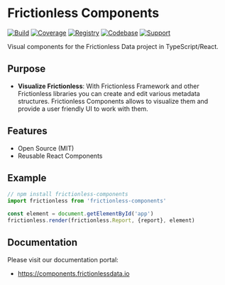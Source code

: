 # Frictionless Components

<Meta title="Frictionless Components" />

[![Build](https://img.shields.io/github/workflow/status/frictionlessdata/components/general/main)](https://github.com/frictionlessdata/components/actions)
[![Coverage](https://img.shields.io/codecov/c/github/frictionlessdata/components/main)](https://codecov.io/gh/frictionlessdata/components)
[![Registry](https://img.shields.io/npm/v/frictionless-components.svg)](https://www.npmjs.com/package/frictionless-components)
[![Codebase](https://img.shields.io/badge/github-main-brightgreen)](https://github.com/frictionlessdata/components)
[![Support](https://img.shields.io/badge/chat-discord-brightgreen)](https://discord.com/channels/695635777199145130/695635777199145133)

Visual components for the Frictionless Data project in TypeScript/React.

## Purpose

- **Visualize Frictionless**: With Frictionless Framework and other Frictionless libraries you can create and edit various metadata structures. Frictionless Components allows to visualize them and provide a user friendly UI to work with them.

## Features

- Open Source (MIT)
- Reusable React Components

## Example

```typescript
// npm install frictionless-components
import frictionless from 'frictionless-components'

const element = document.getElementById('app')
frictionless.render(frictionless.Report, {report}, element)
```

## Documentation

Please visit our documentation portal:
- https://components.frictionlessdata.io
